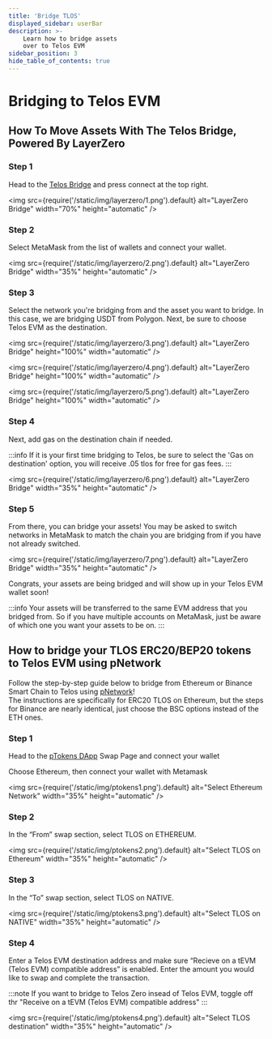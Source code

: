 ```yaml
---
title: 'Bridge TLOS'
displayed_sidebar: userBar
description: >-
    Learn how to bridge assets
    over to Telos EVM
sidebar_position: 3
hide_table_of_contents: true
---
```


# Bridging to Telos EVM

## How To Move Assets With The Telos Bridge, Powered By LayerZero

### Step 1

Head to the [Telos Bridge](https://bridge.telos.net/) and press connect at the top right.

<img
    src={require('/static/img/layerzero/1.png').default}
    alt="LayerZero Bridge"
    width="70%"
    height="automatic"
/>

### Step 2

Select MetaMask from the list of wallets and connect your wallet.

<img
    src={require('/static/img/layerzero/2.png').default}
    alt="LayerZero Bridge"
    width="35%"
    height="automatic"
/>

### Step 3

Select the network you're bridging from and the asset you want to bridge. In this case, we are bridging USDT from Polygon.  Next, be sure to choose Telos EVM as the destination.

<div class="three-pics-display">

<img
    src={require('/static/img/layerzero/3.png').default}
    alt="LayerZero Bridge"
    height="100%"
    width="automatic"
/>

<img
    src={require('/static/img/layerzero/4.png').default}
    alt="LayerZero Bridge"
    height="100%"
    width="automatic"
/>

<img
    src={require('/static/img/layerzero/5.png').default}
    alt="LayerZero Bridge"
    height="100%"
    width="automatic"
/>

</div>

### Step 4

Next, add gas on the destination chain if needed.

:::info
If it is your first time bridging to Telos, be sure to select the 'Gas on destination' option, you will receive .05 tlos for free for gas fees.
:::

<img
    src={require('/static/img/layerzero/6.png').default}
    alt="LayerZero Bridge"
    width="35%"
    height="automatic"
/>

### Step 5

From there, you can bridge your assets! You may be asked to switch networks in MetaMask to match the chain you are bridging from if you have not already switched.

<img
    src={require('/static/img/layerzero/7.png').default}
    alt="LayerZero Bridge"
    width="35%"
    height="automatic"
/>

Congrats, your assets are being bridged and will show up in your Telos EVM wallet soon! 

:::info
Your assets will be transferred to the same EVM address that you bridged from. So if you have multiple accounts on MetaMask, just be aware of which one you want your assets to be on.
:::

## How to bridge your TLOS ERC20/BEP20 tokens to Telos EVM using pNetwork

Follow the step-by-step guide below to bridge from Ethereum or Binance Smart Chain to Telos using [pNetwork](https://dapp.ptokens.io/#/swap)!  
The instructions are specifically for ERC20 TLOS on Ethereum, but the steps for Binance are nearly identical, just choose the BSC options instead of the ETH ones.

### Step 1

Head to the [pTokens DApp](https://dapp.ptokens.io/#/swap) Swap Page and connect your wallet

Choose Ethereum, then connect your wallet with Metamask

<img
    src={require('/static/img/ptokens1.png').default}
    alt="Select Ethereum Network"
    width="35%"
    height="automatic"
/>

### Step 2

In the “From” swap section, select TLOS on ETHEREUM.

<img
    src={require('/static/img/ptokens2.png').default}
    alt="Select TLOS on Ethereum"
    width="35%"
    height="automatic"
/>

### Step 3

In the “To” swap section, select TLOS on NATIVE.

<img
    src={require('/static/img/ptokens3.png').default}
    alt="Select TLOS on NATIVE"
    width="35%"
    height="automatic"
/>

### Step 4 

Enter a Telos EVM destination address and make sure “Recieve on a tEVM (Telos EVM) compatible address” is enabled. Enter the amount you would like to swap and complete the transaction.

:::note
If you want to bridge to Telos Zero insead of Telos EVM, toggle off thr "Receive on a tEVM (Telos EVM) compatible address"
:::

<img
    src={require('/static/img/ptokens4.png').default}
    alt="Select TLOS destination"
    width="35%"
    height="automatic"
/>
